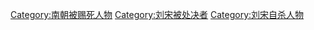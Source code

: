[[Category:南朝被赐死人物|Category:南朝被赐死人物]]
[[Category:刘宋被处决者|Category:刘宋被处决者]]
[[Category:刘宋自杀人物|Category:刘宋自杀人物]]